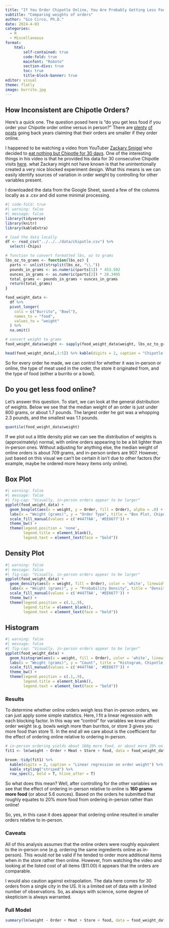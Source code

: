 ```yaml
---
title: "If You Order Chipotle Online, You Are Probably Getting Less Food"
subtitle: "Comparing weights of orders"
author: "Gio Circo, Ph.D."
date: 2024-4-03
categories:
  - R
  - Miscellaneous
format: 
    html:
        self-contained: true
        code-fold: true
        mainfont: "Roboto"
        section-divs: true
        toc: true
        title-block-banner: true
editor: visual
theme: flatly
image: burrito.jpg
---
```


## How Inconsistent are Chipotle Orders?

Here's a quick one. The question posed here is "do you get less food if you order your Chipotle order online versus in person?" There are [plenty](https://www.reddit.com/r/Chipotle/comments/cgw24i/less_food_in_bowl_when_you_order_online/) [of](https://www.dailydot.com/irl/chipotle-order-online-less-food-theory/) [posts](https://medium.com/@seangransee/heres-how-much-sweetgreen-shorts-you-when-you-order-online-with-data-c93fb5bc6e26) going back years claiming that their orders are smaller if they order online.

I happened to be watching a video from YouTuber [Zackary Smigel](https://www.youtube.com/@ZackarySmigel) who decided to [eat nothing but Chipotle for 30 days](https://youtu.be/kZe5k95U-UY?si=Z5VjqGn6hZx9ZIHf). One of the interesting things in his video is that he provided his data for 30 consecutive Chipotle visits [here](https://docs.google.com/spreadsheets/d/1PluJeBD1aJ36xAKbZ74OHED00ntwhjH81q2wINg5UDw/edit#gid=0). what Zackary might not have known is that he unintentionally created a very nice blocked experiment design. What this means is we can easily identify sources of variation in order weight by controlling for other variables present.

I downloaded the data from the Google Sheet, saved a few of the columns locally as a .csv and did some minimal processing.

```r
#| code-fold: true
#| warning: false
#| message: false
library(tidyverse)
library(knitr)
library(kableExtra)

# load the data locally
df <- read_csv("../../../data/chipotle.csv") %>%
  select(-Chips)

# function to convert formatted lbs, oz to grams
lbs_oz_to_grams <- function(lbs_oz) {
  parts <- unlist(strsplit(lbs_oz, "\\."))
  pounds_in_grams <- as.numeric(parts[1]) * 453.592
  ounces_in_grams <- as.numeric(parts[2]) * 28.3495
  total_grams <- pounds_in_grams + ounces_in_grams
  return(total_grams)
}

food_weight_data <-
  df %>%
  pivot_longer(
    cols = c("Burrito", "Bowl"),
    names_to = "food",
    values_to = "weight"
  ) %>%
  na.omit()

# convert weight to grams
food_weight_data$weight <- sapply(food_weight_data$weight, lbs_oz_to_grams)

head(food_weight_data[,1:5]) %>% kable(digits = 2, caption = "Chipotle Food Order Data")

```

So for every order he made, we can control for whether it was in-person or online, the type of meat used in the order, the store it originated from, and the type of food (either a burrito or a bowl).

## Do you get less food online?

Let's answer this question. To start, we can look at the general distribution of weights. Below we see that the median weight of an order is just under 800 grams, or about 1.7 pounds. The largest order he got was a whopping 2.3 pounds, and the smallest was 1.1 pounds.

```r
quantile(food_weight_data$weight)
```

If we plot out a little density plot we can see the distribution of weights is (approximately) normal, with online orders appearing to be a bit lighter than in-person ones. Without adjusting for anything else, the median weight of online orders is about 709 grams, and in-person orders are 907. However, just based on this visual we can't be certain it isn't due to other factors (for example, maybe he ordered more heavy items only online).

::: panel-tabset
## Box Plot

```r
#| warning: false
#| message: false
#| fig-cap: "Visually, in-person orders appear to be larger" 
ggplot(food_weight_data) +
  geom_boxplot(aes(x = weight, y = Order, fill = Order), alpha = .8) +
  labs(x = "Weight (grams)", y = "Order Type", title = "Box Plot, Chipotle Order Weights (n=30)") +
  scale_fill_manual(values = c('#4477AA', '#EE6677')) +
  theme_bw() +
  theme(legend.position = 'none',
        legend.title = element_blank(),
        legend.text = element_text(face = "bold"))

```

## Density Plot

```r
#| warning: false
#| message: false
#| fig-cap: "Visually, in-person orders appear to be larger" 
ggplot(food_weight_data) +
  geom_density(aes(x = weight, fill = Order), color = 'white', linewidth = 1, alpha = .8) +
  labs(x = "Weight (grams)", y = "Probability Density", title = "Density Plot, Chipotle Order Weights (n=30)", subtitle = "Y axis is smoothed PDF") +
  scale_fill_manual(values = c('#4477AA', '#EE6677')) +
  theme_bw() +
  theme(legend.position = c(.1,.9),
        legend.title = element_blank(),
        legend.text = element_text(face = "bold"))
```

## Histogram

```r
#| warning: false
#| message: false
#| fig-cap: "Visually, in-person orders appear to be larger" 
ggplot(food_weight_data) +
  geom_histogram(aes(x = weight, fill = Order), color = 'white', linewidth = 1, alpha = .8, bins = 10) +
  labs(x = "Weight (grams)", y = "Count", title = "Histogram, Chipotle Order Weights (n=30)") +
  scale_fill_manual(values = c('#4477AA', '#EE6677')) +
  theme_bw() +
  theme(legend.position = c(.1,.9),
        legend.title = element_blank(),
        legend.text = element_text(face = "bold"))

```
:::

### Results

To determine whether online orders weigh less than in-person orders, we can just apply some simple statistics. Here, I fit a linear regression with each blocking factor. In this way we "control" for variables we know affect order weight (e.g. bowls weigh more than burritos, or store 3 gives you more food than store 1). In the end all we care about is the coefficient for the effect of ordering online relative to ordering in-person.

```r
# in-person ordering yields about 160g more food, or about more 20% on average
fit1 <- lm(weight ~ Order + Meat + Store + food, data = food_weight_data)

broom::tidy(fit1) %>%
  kable(digits = 2, caption = "Linear regression on order weight") %>%
  kable_styling("striped") %>%
  row_spec(2, bold = T, hline_after = T)

```

So what does this mean? Well, after controlling for the other variables we see that the effect of ordering in-person relative to online is **160 grams more food** (or about 5.6 ounces). Based on the orders he submitted that roughly equates to 20% more food from ordering in-person rather than online!

So, yes, in this case it does appear that ordering online resulted in smaller orders relative to in-person.

### Caveats

All of this analysis assumes that the online orders were roughly equivalent to the in-person one (e.g. ordering the same ingredients online as in-person). This would *not* be valid if he tended to order more additional items when in the store rather then online. However, from watching the video and looking at the listed cost of all items (\$11.00) it appears that the orders are comparable.

I would also caution against extrapolation. The data here comes for 30 orders from a single city in the US. It is a limited set of data with a limited number of observations. So, as always with science, some degree of skepticism is always warranted.

### Full Model

```r
summary(lm(weight ~ Order + Meat + Store + food, data = food_weight_data))
```
